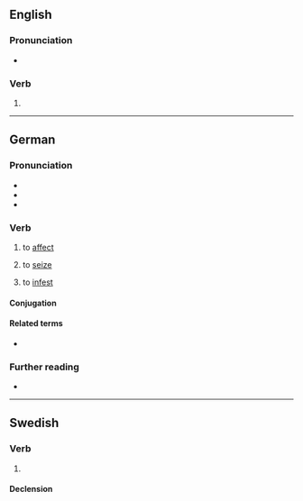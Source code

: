 {{also|Befällen}}
==English==

===Pronunciation===
* {{IPA|/bɪˈfɑlən/|lang=en}}

===Verb===
{{head|en|past participle|cat2=irregular past participles}}

# {{inflection of|befall||past|part|lang=en}}

----

==German==

===Pronunciation===
* {{IPA|/bəˈfaln̩/|/bəˈfalən/|lang=de}}
* {{audio|De-befallen.ogg|Audio|lang=de}}
* {{hyphenation|be|fal|len|lang=de}}

===Verb===
{{de-verb-strong|class=7|befällt|befiel|befallen|past subjunctive=befiele}}

# {{lb|de|of a disease}} to [[affect]]
# {{lb|de|of fear, desire, etc.}} to [[seize]]
# to [[infest]]

====Conjugation====
{{de-conj-strong|befall|befiel|befallen|h||befäll||a|||a}}

====Related terms====
* {{l|de|Befall}}

===Further reading===
* {{R:Duden}}

----

==Swedish==

===Verb===
{{head|sv|verb form}}

# {{lb|sv|nonstandard}} {{sv-verb-form-past|befalla}}

====Declension====
{{sv-adj-pastpart|en-stem=befall}}